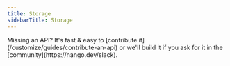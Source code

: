 ```yaml
---
title: Storage
sidebarTitle: Storage
---
```


<Tip>
    Missing an API? It's fast & easy to [contribute it](/customize/guides/contribute-an-api) or we'll build it if you ask for
    it in the [community](https://nango.dev/slack).
</Tip>

<CardGroup cols={4}>
    <Card title="Box" href="/integrations/all/box" color="#68a063" />
    <Card title="Dropbox" href="/integrations/all/dropbox" color="#68a063" />
    <Card title="Egnyte" href="/integrations/all/egnyte" color="#68a063" />
    <Card title="Google Drive" href="/integrations/all/google-drive" color="#68a063" />
    <Card title="NextCloud" href="/integrations/all/next-cloud" color="#68a063" />
    <Card title="One Drive" href="/integrations/all/one-drive" color="#68a063" />
</CardGroup>
